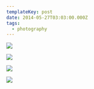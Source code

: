 ```yaml
---
templateKey: post
date: 2014-05-27T03:03:00.000Z
tags:
  - photography
---
```

![](../../assets/photos/20140329-IMG_8071.jpg)

![](../../assets/photos/20140327-IMG_3755.jpg)

![](../../assets/photos/20140527-IMG_4427.jpg)

![](../../assets/photos/20140524-IMG_4406.jpg)